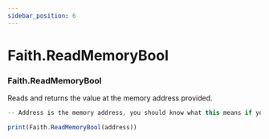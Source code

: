 ```yaml
---
sidebar_position: 6
---
```


# Faith.ReadMemoryBool

### Faith.ReadMemoryBool
Reads and returns the value at the memory address provided.

```jsx title="ReadMemoryBool Example"
-- Address is the memory address, you should know what this means if you are using this API.

print(Faith.ReadMemoryBool(address))
```